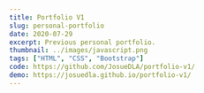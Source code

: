 ---
title: Portfolio V1
slug: personal-portfolio
date: 2020-07-29
excerpt: Previous personal portfolio.
thumbnail: ../images/javascript.png
tags: ["HTML", "CSS", "Bootstrap"]
code: https://github.com/JosueDLA/portfolio-v1/
demo: https://josuedla.github.io/portfolio-v1/
---
